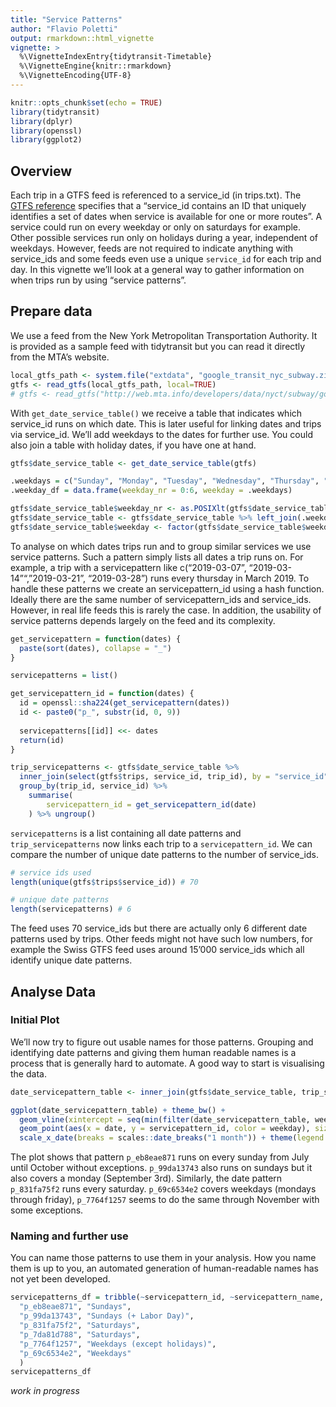 ```yaml
---
title: "Service Patterns"
author: "Flavio Poletti"
output: rmarkdown::html_vignette
vignette: >
  %\VignetteIndexEntry{tidytransit-Timetable}
  %\VignetteEngine{knitr::rmarkdown}
  %\VignetteEncoding{UTF-8}
---
```


```r
knitr::opts_chunk$set(echo = TRUE)
library(tidytransit)
library(dplyr)
library(openssl)
library(ggplot2)
```

## Overview

Each trip in a GTFS feed is referenced to a service_id (in trips.txt). The [GTFS reference](https://developers.google.com/transit/gtfs/reference/#calendartxt) specifies that a "service_id contains an ID that uniquely identifies a set of dates when service is available for one or more routes". A service could run on every weekday or only on saturdays for example. Other possible services run only on holidays during a year, independent of weekdays. However, feeds are not required to indicate anything with service_ids and some feeds even use a unique `service_id` for each trip and day. In this vignette we'll look at a general way to gather information on when trips run by using "service patterns".

## Prepare data

We use a feed from the New York Metropolitan Transportation Authority. It is provided as a sample feed with tidytransit but you can read it directly from the MTA's website. 

```r
local_gtfs_path <- system.file("extdata", "google_transit_nyc_subway.zip", package = "tidytransit")
gtfs <- read_gtfs(local_gtfs_path, local=TRUE)
# gtfs <- read_gtfs("http://web.mta.info/developers/data/nyct/subway/google_transit.zip")
```

With `get_date_service_table()` we receive a table that indicates which service_id runs on which date. This is later useful for linking dates and trips via service_id. We'll add weekdays to the dates for further use. You could also join a table with holiday dates, if you have one at hand.

```r
gtfs$date_service_table <- get_date_service_table(gtfs)

.weekdays = c("Sunday", "Monday", "Tuesday", "Wednesday", "Thursday", "Friday", "Saturday")
.weekday_df = data.frame(weekday_nr = 0:6, weekday = .weekdays)

gtfs$date_service_table$weekday_nr <- as.POSIXlt(gtfs$date_service_table$date)$wday
gtfs$date_service_table <- gtfs$date_service_table %>% left_join(.weekday_df, by = "weekday_nr")
gtfs$date_service_table$weekday <- factor(gtfs$date_service_table$weekday, levels = .weekdays)
```

To analyse on which dates trips run and to group similar services we use service patterns. Such a pattern simply lists all dates a trip runs on. For example, a trip with a servicepattern like c("2019-03-07", "2019-03-14"", "2019-03-21", "2019-03-28") runs every thursday in March 2019. To handle these patterns we create an servicepattern_id using a hash function. Ideally there are the same number of servicepattern_ids and service_ids. However, in real life feeds this is rarely the case. In addition, the usability of service patterns depends largely on the feed and its complexity.

```r
get_servicepattern = function(dates) {
  paste(sort(dates), collapse = "_")
}

servicepatterns = list()

get_servicepattern_id = function(dates) {
  id = openssl::sha224(get_servicepattern(dates))
  id <- paste0("p_", substr(id, 0, 9))
  
  servicepatterns[[id]] <<- dates
  return(id)
}

trip_servicepatterns <- gtfs$date_service_table %>% 
  inner_join(select(gtfs$trips, service_id, trip_id), by = "service_id") %>% 
  group_by(trip_id, service_id) %>%
	summarise(
		servicepattern_id = get_servicepattern_id(date)
	) %>% ungroup()
```

`servicepatterns` is a list containing all date patterns and `trip_servicepatterns` now links each trip to a `servicepattern_id`. We can compare the number of unique date patterns to the number of service_ids.

```r
# service ids used
length(unique(gtfs$trips$service_id)) # 70

# unique date patterns 
length(servicepatterns) # 6
```

The feed uses 70 service_ids but there are actually only 6 different date patterns used by trips. Other feeds might not have such low numbers, for example the Swiss GTFS feed uses around 15'000 service_ids which all identify unique date patterns.

## Analyse Data

### Initial Plot

We'll now try to figure out usable names for those patterns. Grouping and identifying date patterns and giving them human readable names is a process that is generally hard to automate. A good way to start is visualising the data.

```r
date_servicepattern_table <- inner_join(gtfs$date_service_table, trip_servicepatterns, by = "service_id")

ggplot(date_servicepattern_table) + theme_bw() + 
  geom_vline(xintercept = seq(min(filter(date_servicepattern_table, weekday == "Sunday")$date), max(date_servicepattern_table$date), 7), color = "#747474") +
  geom_point(aes(x = date, y = servicepattern_id, color = weekday), size = 0.7) + 
  scale_x_date(breaks = scales::date_breaks("1 month")) + theme(legend.position = "bottom")
```

The plot shows that pattern `p_eb8eae871` runs on every sunday from July until October without exceptions. `p_99da13743` also runs on sundays but it also covers a monday (September 3rd). Similarly, the date pattern `p_831fa75f2` runs every saturday. `p_69c6534e2` covers weekdays (mondays through friday), `p_7764f1257` seems to do the same through November with some exceptions. 

### Naming and further use 

You can name those patterns to use them in your analysis. How you name them is up to you, an automated generation of human-readable names has not yet been developed.

```r
servicepatterns_df = tribble(~servicepattern_id, ~servicepattern_name,
  "p_eb8eae871", "Sundays",
  "p_99da13743", "Sundays (+ Labor Day)", 
  "p_831fa75f2", "Saturdays",
  "p_7da81d788", "Saturdays", 
  "p_7764f1257", "Weekdays (except holidays)", 
  "p_69c6534e2", "Weekdays"
  )
servicepatterns_df
```

_work in progress_